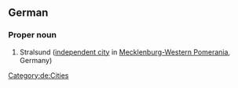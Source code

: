 ==German==
{{wikipedia}}
{{wikipedia|lang=de}}

===Proper noun===
{{head|de|proper nouns}}
# Stralsund ([[independent city]] in [[Mecklenburg-Western Pomerania]], Germany)

[[Category:de:Cities]]